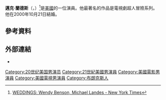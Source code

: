 '''邁克·蘭德斯'''（'''{{lang-en|Michael Landes}}'''，{{bd|1972年|9月18日}}）<ref name="wedding">[http://query.nytimes.com/gst/fullpage.html?res=9F0DEEDD133EF931A15753C1A9669C8B63 WEDDINGS; Wendy Benson, Michael Landes - New York Times]</ref>是[[美國|美國]]的一位演員。他最著名的作品是電視劇超人冒險系列。他在2000年10月21日結婚。
==參考資料==
{{reflist}}
==外部連結==
* {{IMDb name|484678}}
{{Authority control}}

{{DEFAULTSORT:Landes, Michael}}
[[Category:20世纪美国男演员|Category:20世纪美国男演员]]
[[Category:21世紀美國男演員|Category:21世紀美國男演員]]
[[Category:美國電影男演員|Category:美國電影男演員]]
[[Category:美國電視男演員|Category:美國電視男演員]]
[[Category:布朗克斯人|Category:布朗克斯人]]